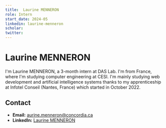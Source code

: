 ```yaml
---
title:  Laurine MENNERON
role: Intern
start_date: 2024-05
linkedin: laurine-menneron
scholar: 
twitter:
---
```


#  Laurine MENNERON
I'm Laurine MENNERON, a 3-month intern at DAS Lab. I'm from France, where I'm studying computer engineering at CESI. I'm mainly studying web development and artificial intelligence systems thanks to my apprenticeship at Infotel Conseil (Nantes, France) which started in October 2022. 

## Contact
- **Email:** aurine.menneron@concordia.ca
- **LinkedIn:** [Laurine MENNERON](https://www.linkedin.com/in/laurine-menneron/)
